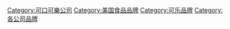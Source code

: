 [[Category:可口可樂公司|Category:可口可樂公司]]
[[Category:美国食品品牌|Category:美国食品品牌]]
[[Category:可乐品牌|Category:可乐品牌]]
[[Category:各公司品牌|Category:各公司品牌]]